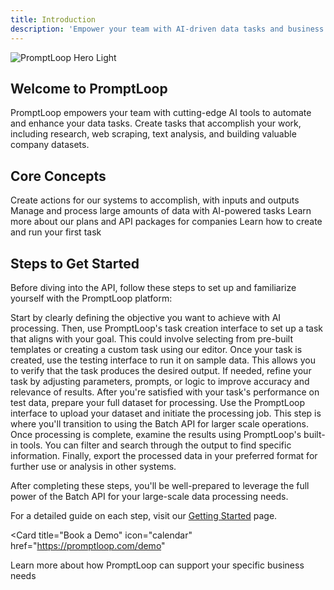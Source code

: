 ```yaml
---
title: Introduction
description: 'Empower your team with AI-driven data tasks and business intelligence'
---
```


<img
  className="block"
  src="https://www.promptloop.com/_next/image?url=https%3A%2F%2Fweb-public-photos.s3.amazonaws.com%2FAntic.jpg&w=1920&q=75"
  alt="PromptLoop Hero Light"
/>

## Welcome to PromptLoop

PromptLoop empowers your team with cutting-edge AI tools to automate and enhance your data tasks. Create tasks that accomplish your work, including research, web scraping, text analysis, and building valuable company datasets.

## Core Concepts

<CardGroup cols={2}>
  <Card
    title="Tasks"
    icon="list-check"
    href="https://promptloop.com/custom-tasks"
  >
    Create actions for our systems to accomplish, with inputs and outputs
  </Card>
  <Card
    title="Datasets"
    icon="database"
    href="https://promptloop.com/autoloop"
  >
    Manage and process large amounts of data with AI-powered tasks
  </Card>
  <Card
    title="Credits and Packages"
    icon="plug"
    href="https://promptloop.com/demo"
  >
    Learn more about our plans and API packages for companies
  </Card>
  <Card
    title="Get Started"
    icon="play"
    href="#steps-to-get-started"
  >
    Learn how to create and run your first task
  </Card>
</CardGroup>

## Steps to Get Started

Before diving into the API, follow these steps to set up and familiarize yourself with the PromptLoop platform:

<Steps>
  <Step title="Define your goal and create a task">
    Start by clearly defining the objective you want to achieve with AI processing. Then, use PromptLoop's task creation interface to set up a task that aligns with your goal. This could involve selecting from pre-built templates or creating a custom task using our editor.
  </Step>

  <Step title="Test and edit your task">
    Once your task is created, use the testing interface to run it on sample data. This allows you to verify that the task produces the desired output. If needed, refine your task by adjusting parameters, prompts, or logic to improve accuracy and relevance of results.
  </Step>

  <Step title="Run a dataset on your task">
    After you're satisfied with your task's performance on test data, prepare your full dataset for processing. Use the PromptLoop interface to upload your dataset and initiate the processing job. This step is where you'll transition to using the Batch API for larger scale operations.
  </Step>

  <Step title="Review, filter, search, and export results">
    Once processing is complete, examine the results using PromptLoop's built-in tools. You can filter and search through the output to find specific information. Finally, export the processed data in your preferred format for further use or analysis in other systems.
  </Step>
</Steps>

After completing these steps, you'll be well-prepared to leverage the full power of the Batch API for your large-scale data processing needs.

For a detailed guide on each step, visit our [Getting Started](/getting-started) page.

<Card
  title="Book a Demo"
  icon="calendar"
  href="https://promptloop.com/demo"
>
  Learn more about how PromptLoop can support your specific business needs
</Card>